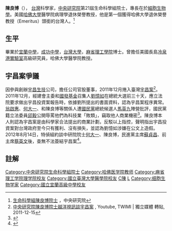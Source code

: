 {{Infobox Person
| name = 陳良博<br />Lan-Bo Chen
| image = 
| caption = 
| birth_date = {{birth date and age|1943|8|23}}
| birth_place = {{TWN-JPN}}
| 国籍       = {{ROC}}
| 语言       = 
| alma_mater = [[宜蘭中學|宜蘭中學]]、[[臺北市立成功高級中學|成功中學]]、[[台灣大學|台灣大學]]、[[麻省理工學院|麻省理工學院]]博士
| occupation = 
| spouse =
| children = 
| website = 
| footnotes =
}}
'''陳良博'''（{{bd|1943年|8月23日||catIdx=Chen, Lan-Bo}}）， [[台灣|台灣]]科學家，[[中央研究院|中央研究院]]第21屆生命科學組院士，專長在於[[細胞生物學|細胞生物學]]。美國[[哈佛大學|哈佛大學]]醫學院病理學退休榮譽教授，他是第一個獲得哈佛大學退休榮譽教授（Emeritus）頭銜的台灣人。<ref>[https://db1n.sinica.edu.tw/textdb/ioconas/binfo1N.php?_op=?ID:L052 生命科學組陳良博院士] {{Wayback|url=https://db1n.sinica.edu.tw/textdb/ioconas/binfo1N.php?_op=%3FID%3AL052 |date=20190604030450 }}，中央研究院</ref>

==生平==
畢業於[[宜蘭中學|宜蘭中學]]，[[臺北市立成功高級中學|成功中學]]，[[台灣大學|台灣大學]]，[[麻省理工學院|麻省理工學院]]博士。曾擔任美國長島[[冷泉港實驗室|冷泉港實驗室]]高級研究員，哈佛大學醫學院教授。

==宇昌案爭議==
{{main|宇昌案}}
因參與創辦[[宇昌生技|宇昌生技]]公司，擔任公司官股董事，2011年12月捲入臺灣[[宇昌案|宇昌案]]<ref>[http://www.youtube.com/watch?v=sKcbnKTPhYs 中央研究院陳良博院士越洋視訊談宇昌案] {{Wayback|url=http://www.youtube.com/watch?v=sKcbnKTPhYs |date=20210324050604 }}, Youtube, TWIMI | 獨立媒體 轉貼, 2011-12-15</ref>。2011年12月，經建會主委和[[國發基金|國發基金]]召集人[[劉憶如|劉憶如]]在總統大選前三十天，應立法院要求做出宇昌投資案報告時，依據劉所提出的書面資料，認為宇昌案程序異常。[[翁啟惠|翁啟惠]]、[[何大一|何大一]]、和陳良博等關係人遭[[國民黨|國民黨]]總統候選人[[馬英九|馬英九]]陣營批評，國民黨籍立法委員[[邱毅|邱毅]]公開辱罵他們為科技業「敗類」，竊取他人商業機密<ref>{{cite news|url=http://udn.com/NEWS/NATIONAL/NATS6/6785711.shtml|title=邱毅向監院告發：蔡英文涉瀆職|publisher=[[聯合晚報|聯合晚報]]|author=洪哲政|date=2011-12-17|archiveurl=https://web.archive.org/web/20120111154634/http://udn.com/NEWS/NATIONAL/NATS6/6785711.shtml|archivedate=2012-01-11|deadurl=yes}}</ref>。陳良博本人則認為宇昌案是由科學家合法提出的商業計劃，反駁以上指控，聲明指出宇昌投資案對台灣政府至今只有獲利、沒有損失，並認為劉憶如涉嫌在公文上造假。2012年8月14日，特偵組約談中研院院士[[何大一|何大一]]、陳良博，民進黨主席[[蘇貞昌|蘇貞昌]]、前主席[[蔡英文|蔡英文]]後，查無不法簽結宇昌案<ref>{{Cite web |url=http://www.appledaily.com.tw/realtimenews/article/politics/20120814/137317 |title=還蔡清白　查無不法「宇昌案」特偵簽結 |accessdate=2012-08-14 |archive-date=2012-08-16 |archive-url=https://web.archive.org/web/20120816212541/http://www.appledaily.com.tw/realtimenews/article/politics/20120814/137317 |dead-url=no }}</ref>。

==註解==
{{reflist|2}}

{{中央研究院第二十一届院士}}
{{DEFAULTSORT:Chen, Lan-Bo}}
[[Category:中央研究院生命科學組院士|Category:中央研究院生命科學組院士]]
[[Category:哈佛医学院教师|Category:哈佛医学院教师]]
[[Category:麻省理工学院理学院校友|Category:麻省理工学院理学院校友]]
[[Category:國立臺灣大學醫學院校友|Category:國立臺灣大學醫學院校友]]
[[Category:臺北市立成功高級中學校友|C陳]]
[[Category:陈姓|L]]
[[Category:细胞生物学家|Category:细胞生物学家]]
[[Category:國立宜蘭高級中學校友|Category:國立宜蘭高級中學校友]]
